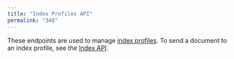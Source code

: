 ```yaml
---
title: "Index Profiles API"
permalink: "348"
---
```


These endpoints are used to manage [index profiles](/fusion-server/4.2/160/index-profiles). To send a document to an index profile, see the [Index API](/fusion-server/4.2/350/index-api).
